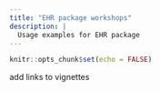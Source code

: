 ```yaml
---
title: "EHR package workshops"
description: |
  Usage examples for EHR package
---
```


```r
knitr::opts_chunk$set(echo = FALSE)
```

add links to vignettes
